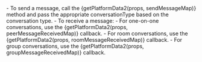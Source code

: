 
<Note title="Note">
- To send a message, call the {getPlatformData2(props, sendMessageMap)} method and pass the appropriate conversationType based on the conversation type.
- To receive a message:
  - For one-on-one conversations, use the {getPlatformData2(props, peerMessageReceivedMap)} callback.
  - For room conversations, use the {getPlatformData2(props, roomMessageReceivedMap)} callback.
  - For group conversations, use the {getPlatformData2(props, groupMessageReceivedMap)} callback.
</Note>
